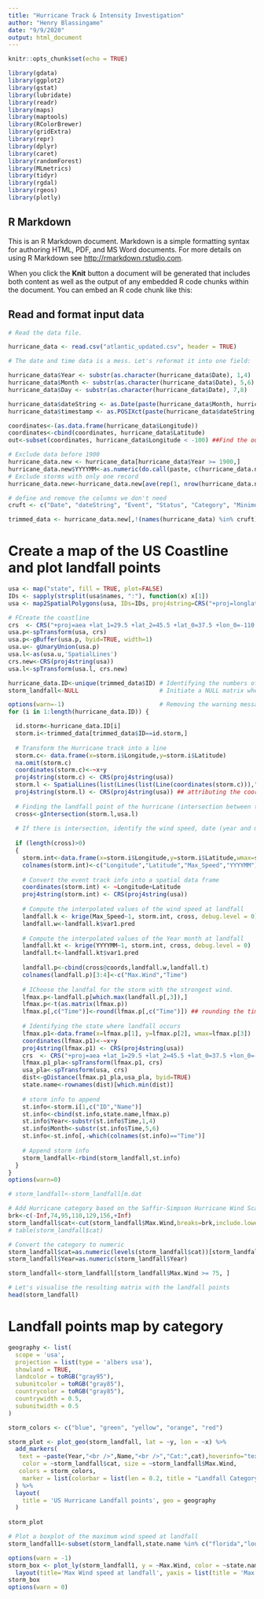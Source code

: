 ```yaml
---
title: "Hurricane Track & Intensity Investigation"
author: "Henry Blassingame"
date: "9/9/2020"
output: html_document
---
```



```r
knitr::opts_chunk$set(echo = TRUE)

library(gdata)
library(ggplot2)
library(gstat)
library(lubridate)
library(readr)
library(maps)
library(maptools)
library(RColorBrewer)
library(gridExtra)
library(repr)
library(dplyr)
library(caret)
library(randomForest)
library(MLmetrics)
library(tidyr)
library(rgdal)
library(rgeos)
library(plotly)

```

## R Markdown

This is an R Markdown document. Markdown is a simple formatting syntax for authoring HTML, PDF, and MS Word documents. For more details on using R Markdown see <http://rmarkdown.rstudio.com>.

When you click the **Knit** button a document will be generated that includes both content as well as the output of any embedded R code chunks within the document. You can embed an R code chunk like this:

## Read and format input data
``` r
# Read the data file.

hurricane_data <- read.csv("atlantic_updated.csv", header = TRUE)

# The date and time data is a mess. Let's reformat it into one field:

hurricane_data$Year <- substr(as.character(hurricane_data$Date), 1,4)
hurricane_data$Month <- substr(as.character(hurricane_data$Date), 5,6)
hurricane_data$Day <- substr(as.character(hurricane_data$Date), 7,8)

hurricane_data$dateString <- as.Date(paste(hurricane_data$Month, hurricane_data$Day, hurricane_data$Year, sep = "/"), "%m/%d/%Y")
hurricane_data$timestamp <- as.POSIXct(paste(hurricane_data$dateString, hurricane_data$Time), format = "%Y-%m-%d %H:%M")

coordinates<-(as.data.frame(hurricane_data$Longitude))
coordinates<-cbind(coordinates, hurricane_data$Latitude)
out<-subset(coordinates, hurricane_data$Longitude < -100) ##Find the outliers

# Exclude data before 1900
hurricane_data.new <- hurricane_data[hurricane_data$Year >= 1900,]
hurricane_data.new$YYYYMM<-as.numeric(do.call(paste, c(hurricane_data.new[c("Year", "Month")], sep = ""))) 
# Exclude storms with only one record
hurricane_data.new<-hurricane_data.new[ave(rep(1, nrow(hurricane_data.new)), hurricane_data.new$ID, FUN=length)>1,] 

# define and remove the columns we don't need
cruft <- c("Date", "dateString", "Event", "Status", "Category", "Minimum.Pressure",  "Low.Wind.NE", "Low.Wind.SE","Low.Wind.SW", "Low.Wind.NW", "Moderate.Wind.NE", "Moderate.Wind.SE","Moderate.Wind.SW", "Moderate.Wind.NW", "High.Wind.NE", "High.Wind.SE","High.Wind.SW", "High.Wind.NW",  "Day")

trimmed_data <- hurricane_data.new[,!(names(hurricane_data) %in% cruft)]

```
# Create a map of the US Coastline and plot landfall points

```  r

usa <- map("state", fill = TRUE, plot=FALSE) 
IDs <- sapply(strsplit(usa$names, ":"), function(x) x[1])
usa <- map2SpatialPolygons(usa, IDs=IDs, proj4string=CRS("+proj=longlat +datum=WGS84"))

# FCreate the coastline
crs  <- CRS("+proj=aea +lat_1=29.5 +lat_2=45.5 +lat_0=37.5 +lon_0=-110 +x_0=0 +y_0=0 +ellps=GRS80 +datum=NAD83 +units=m") 
usa.p<-spTransform(usa, crs)
usa.p<-gBuffer(usa.p, byid=TRUE, width=1) 
usa.u<- gUnaryUnion(usa.p)
usa.l<-as(usa.u,'SpatialLines') 
crs.new<-CRS(proj4string(usa)) 
usa.l<-spTransform(usa.l, crs.new)

hurricane_data.ID<-unique(trimmed_data$ID) # Identifying the numbers of hurricanes on the dataset
storm_landfall<-NULL                       # Initiate a NULL matrix where to store the results recursively 

options(warn=-1)                           # Removing the warning messages coming from the krige function
for (i in 1:length(hurricane_data.ID)) {

  id.storm<-hurricane_data.ID[i]
  storm.i<-trimmed_data[trimmed_data$ID==id.storm,]
  
  # Transform the Hurricane track into a line
  storm.c<- data.frame(x=storm.i$Longitude,y=storm.i$Latitude)
  na.omit(storm.c)
  coordinates(storm.c)<-~x+y 
  proj4string(storm.c) <- CRS(proj4string(usa))
  storm.l <- SpatialLines(list(Lines(list(Line(coordinates(storm.c))),"X")))
  proj4string(storm.l) <- CRS(proj4string(usa)) ## attributing the coordinate system of the usa map (WGS84) to the ike track
  
  # Finding the landfall point of the hurricane (intersection between the track and the US coastline)
  cross<-gIntersection(storm.l,usa.l)
  
  # If there is intersection, identify the wind speed, date (year and month) and State at landfall
  
  if (length(cross)>0)
  {
    storm.int<-data.frame(x=storm.i$Longitude,y=storm.i$Latitude,wmax=storm.i$Maximum.Wind,tim=storm.i$YYYYMM)
    colnames(storm.int)<-c("Longitude","Latitude","Max_Speed","YYYYMM")
    
    # Convert the event track info into a spatial data frame
    coordinates(storm.int) <- ~Longitude+Latitude
    proj4string(storm.int) <- CRS(proj4string(usa))
    
    # Compute the interpolated values of the wind speed at landfall
    landfall.k <- krige(Max_Speed~1, storm.int, cross, debug.level = 0)
    landfall.w<-landfall.k$var1.pred
    
    # Compute the interpolated values of the Year month at landfall
    landfall.kt <- krige(YYYYMM~1, storm.int, cross, debug.level = 0)
    landfall.t<-landfall.kt$var1.pred
    
    landfall.p<-cbind(cross@coords,landfall.w,landfall.t)
    colnames(landfall.p)[3:4]<-c("Max.Wind","Time")
    
    # IChoose the landfal for the storm with the strongest wind.
    lfmax.p<-landfall.p[which.max(landfall.p[,3]),]
    lfmax.p<-t(as.matrix(lfmax.p))
    lfmax.p[,c("Time")]<-round(lfmax.p[,c("Time")]) ## rounding the time in case the landfall point happens between 2 months
    
    # Identifying the state where landfall occurs
    lfmax.p1<-data.frame(x=lfmax.p[1], y=lfmax.p[2], wmax=lfmax.p[3])
    coordinates(lfmax.p1)<-~x+y
    proj4string(lfmax.p1) <- CRS(proj4string(usa))
    crs  <- CRS("+proj=aea +lat_1=29.5 +lat_2=45.5 +lat_0=37.5 +lon_0=-110 +x_0=0 +y_0=0 +ellps=GRS80 +datum=NAD83 +units=m") 
    lfmax.p1_pla<-spTransform(lfmax.p1, crs)
    usa_pla<-spTransform(usa, crs)
    dist<-gDistance(lfmax.p1_pla,usa_pla, byid=TRUE)
    state.name<-rownames(dist)[which.min(dist)]
    
    # storm info to append
    st.info<-storm.i[1,c("ID","Name")]
    st.info<-cbind(st.info,state.name,lfmax.p)
    st.info$Year<-substr(st.info$Time,1,4)
    st.info$Month<-substr(st.info$Time,5,6)
    st.info<-st.info[,-which(colnames(st.info)=="Time")]
    
    # Append storm info
    storm_landfall<-rbind(storm_landfall,st.info)
  }
} 
options(warn=0)

# storm_landfall<-storm_landfall[m.dat

# Add Hurricane category based on the Saffir-Simpson Hurricane Wind Scale
brk<-c(-Inf,74,95,110,129,156,+Inf)
storm_landfall$cat<-cut(storm_landfall$Max.Wind,breaks=brk,include.lowest=T,include.highest=T,  labels=c(0,1,2,3,4,5))
# table(storm_landfall$cat)

# Convert the category to numeric
storm_landfall$cat=as.numeric(levels(storm_landfall$cat))[storm_landfall$cat]
storm_landfall$Year=as.numeric(storm_landfall$Year)

storm_landfall<-storm_landfall[storm_landfall$Max.Wind >= 75, ]

# Let's visualise the resulting matrix with the landfall points
head(storm_landfall)
```

# Landfall points map by category 


```r

geography <- list(
  scope = 'usa',
  projection = list(type = 'albers usa'),
  showland = TRUE,
  landcolor = toRGB("gray95"),
  subunitcolor = toRGB("gray85"),
  countrycolor = toRGB("gray85"),
  countrywidth = 0.5,
  subunitwidth = 0.5
)

storm_colors <- c("blue", "green", "yellow", "orange", "red")

storm_plot <- plot_geo(storm_landfall, lat = ~y, lon = ~x) %>%
  add_markers(
   text = ~paste(Year,"<br />",Name,"<br />","Cat:",cat),hoverinfo="text",
    color = ~storm_landfall$cat, size = ~storm_landfall$Max.Wind,
   colors = storm_colors,
    marker = list(colorbar = list(len = 0.2, title = "Landfall Category"))
  ) %>%
  layout(
    title = 'US Hurricane Landfall points', geo = geography
  )
  
storm_plot

```

```r

# Plot a boxplot of the maximum wind speed at landfall
storm_landfall1<-subset(storm_landfall,state.name %in% c("florida","louisiana","texas","mississippi", "alabama", "south carolina", "north carolina"))

options(warn = -1) 
storm_box <- plot_ly(storm_landfall1, y = ~Max.Wind, color = ~state.name, type = "box") %>%
  layout(title='Max Wind speed at landfall', yaxis = list(title = 'Max Wind speed [mph]'))
storm_box
options(warn = 0) 

```
